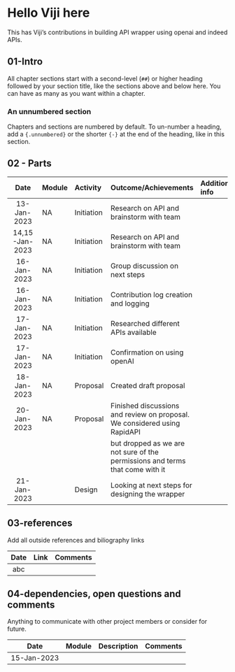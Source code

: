 # Hello Viji here 

This has Viji's contributions in building API wrapper using openai and 
indeed APIs.

## 01-Intro

All chapter sections start with a second-level (`##`) or higher heading followed by your section title, like the sections above and below here. You can have as many as you want within a chapter.

### An unnumbered section {-}

Chapters and sections are numbered by default. To un-number a heading, add a `{.unnumbered}` or the shorter `{-}` at the end of the heading, like in this section.

## 02 - Parts

|Date | Module | Activity | Outcome/Achievements| Additional info|
|:---:| :------|:--------| :------|:------|
|13-Jan-2023|NA|Initiation|Research on API and brainstorm with team||
|14,15-Jan-2023|NA|Initiation|Research on API and brainstorm with team||
|16-Jan-2023|NA|Initiation|Group discussion on next steps||
|16-Jan-2023|NA|Initiation|Contribution log creation and logging||
|17-Jan-2023|NA|Initiation|Researched different APIs available||
|17-Jan-2023|NA|Initiation|Confirmation on using openAI||
|18-Jan-2023|NA|Proposal|Created draft proposal||
|20-Jan-2023|NA|Proposal|Finished discussions and review on proposal. We considered using RapidAPI|
||||but dropped as we are not sure of the permissions and terms that come with it|
|21-Jan-2023||Design|Looking at next steps for designing the wrapper|

## 03-references
Add all outside references and biliography links

|Date | Link | Comments|
|:---:| :--------| :------|
|abc|||

## 04-dependencies, open questions and comments

Anything to communicate with other project members or consider for future.

|Date | Module | Description| Comments|
|:---:| :------|:------|:------|
|15-Jan-2023||||abc|
